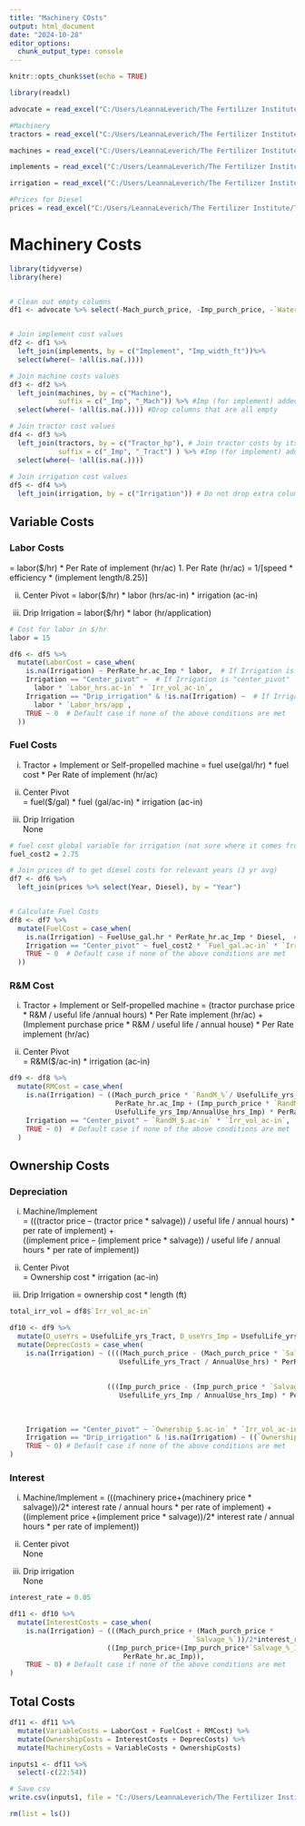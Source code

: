 ```yaml
---
title: "Machinery COsts"
output: html_document
date: "2024-10-28"
editor_options: 
  chunk_output_type: console
---
```


```r
knitr::opts_chunk$set(echo = TRUE)
```

```r
library(readxl)

advocate = read_excel("C:/Users/LeannaLeverich/The Fertilizer Institute/TFI - Programs/Research/4R/4R Calculator/Leanna's Calculator/DE Inputs.xlsx")
```


```r
#Machinery 
tractors = read_excel("C:/Users/LeannaLeverich/The Fertilizer Institute/TFI - Programs/Research/4R/4R Calculator/Leanna's Calculator/Machinery.xlsx", sheet = 1)

machines = read_excel("C:/Users/LeannaLeverich/The Fertilizer Institute/TFI - Programs/Research/4R/4R Calculator/Leanna's Calculator/Machinery.xlsx", sheet = 2)

implements = read_excel("C:/Users/LeannaLeverich/The Fertilizer Institute/TFI - Programs/Research/4R/4R Calculator/Leanna's Calculator/Machinery.xlsx", sheet = 3)

irrigation = read_excel("C:/Users/LeannaLeverich/The Fertilizer Institute/TFI - Programs/Research/4R/4R Calculator/Leanna's Calculator/Machinery.xlsx", sheet = 4)

#Prices for Diesel
prices = read_excel("C:/Users/LeannaLeverich/The Fertilizer Institute/TFI - Programs/Research/4R/4R Calculator/Leanna's Calculator/FertilizerPrices_Dec2024.xlsx", sheet = 2)

```


# Machinery Costs 

```r
library(tidyverse)
library(here)


# Clean out empty columns 
df1 <- advocate %>% select(-Mach_purch_price, -Imp_purch_price, -`Water_costs_$.ac-in`, -`Micro_$.ton`, -`other_fert_$.ton`, -`Inhibitor_$.ton`)


# Join implement cost values 
df2 <- df1 %>%
  left_join(implements, by = c("Implement", "Imp_width_ft"))%>%
  select(where(~ !all(is.na(.))))

# Join machine costs values
df3 <- df2 %>%
  left_join(machines, by = c("Machine"), 
            suffix = c("_Imp", "_Mach")) %>% #Imp (for implement) added to original columns 
  select(where(~ !all(is.na(.)))) #Drop columns that are all empty 

# Join tractor cost values
df4 <- df3 %>%
  left_join(tractors, by = c("Tractor_hp"), # Join tractor costs by its HP class 
            suffix = c("_Imp", "_Tract") ) %>% #Imp (for implement) added to original columns 
  select(where(~ !all(is.na(.))))
  
# Join irrigation cost values 
df5 <- df4 %>%
  left_join(irrigation, by = c("Irrigation")) # Do not drop extra columns for calculation of cost as placeholder columns 

```

## Variable Costs 
### Labor Costs 
= labor($/hr) * Per Rate of implement (hr/ac)
1.	Per Rate (hr/ac) = 1/[speed * efficiency * (implement length/8.25)]

ii.	Center Pivot 
= labor($/hr) * labor (hrs/ac-in) * irrigation (ac-in) 

iii.	Drip Irrigation 
= labor($/hr) * labor (hr/application) 

```r
# Cost for labor in $/hr 
labor = 15 

df6 <- df5 %>%
  mutate(LaborCost = case_when(
    is.na(Irrigation) ~ PerRate_hr.ac_Imp * labor,  # If Irrigation is NA
    Irrigation == "Center_pivot" ~  # If Irrigation is "center_pivot"
      labor * `Labor_hrs.ac-in` * `Irr_vol_ac-in`, 
    Irrigation == "Drip_irrigation" & !is.na(Irrigation) ~  # If Irrigation is "drip_irrigation"
      labor * `Labor_hrs/app`, 
    TRUE ~ 0  # Default case if none of the above conditions are met
  ))

```

### Fuel Costs 
i. Tractor + Implement or Self-propelled machine 
= fuel use(gal/hr) * fuel cost * Per Rate of implement (hr/ac) 

ii. Center Pivot  
= fuel($/gal) * fuel (gal/ac-in) * irrigation (ac-in)  

iii. Drip Irrigation  
None 

```r
# fuel cost global variable for irrigation (not sure where it comes from - could use average?)**
fuel_cost2 = 2.75

# Join prices df to get diesel costs for relevant years (3 yr avg)
df7 <- df6 %>%
  left_join(prices %>% select(Year, Diesel), by = "Year")


# Calculate Fuel Costs 
df8 <- df7 %>%
  mutate(FuelCost = case_when(
    is.na(Irrigation) ~ FuelUse_gal.hr * PerRate_hr.ac_Imp * Diesel,  # If Irrigation is NA
    Irrigation == "Center_pivot" ~ fuel_cost2 * `Fuel_gal.ac-in` * `Irr_vol_ac-in`,  # If Irrigation is "center_pivot"
    TRUE ~ 0  # Default case if none of the above conditions are met
  ))
```

### R&M Cost  
i. Tractor + Implement or Self-propelled machine 
= (tractor purchase price * R&M / useful life /annual hours) * Per Rate implement (hr/ac) +  
(Implement purchase price * R&M / useful life / annual house) * Per Rate implement (hr/ac) 

ii. Center Pivot  
= R&M($/ac-in) * irrigation (ac-in)

```r
df9 <- df8 %>%
  mutate(RMCost = case_when(
    is.na(Irrigation) ~ ((Mach_purch_price * `RandM_%`/ UsefulLife_yrs_Tract / AnnualUse_hrs) *
                          PerRate_hr.ac_Imp + (Imp_purch_price * `RandM_%_Imp`/
                          UsefulLife_yrs_Imp/AnnualUse_hrs_Imp) * PerRate_hr.ac_Imp), # If Irrigation is NA
    Irrigation == "Center_pivot" ~ `RandM_$.ac-in` * `Irr_vol_ac-in`,  # If Irrigation is "center_pivot"
    TRUE ~ 0)  # Default case if none of the above conditions are met
  )
```

## Ownership Costs 

### Depreciation 
  
i. Machine/Implement  
= (((tractor price – (tractor price * salvage)) / useful life / annual hours) * per rate of implement) +  
((implement price – (implement price * salvage)) / useful life / annual hours * per rate of implement))  

ii. Center Pivot  
= Ownership cost * irrigation (ac-in)  

iii. Drip Irrigation
= ownership cost * length (ft) 

```r
total_irr_vol = df8$`Irr_vol_ac-in`

df10 <- df9 %>%
  mutate(D_useYrs = UsefulLife_yrs_Tract, D_useYrs_Imp = UsefulLife_yrs_Imp) %>%
  mutate(DeprecCosts = case_when(
    is.na(Irrigation) ~ ((((Mach_purch_price - (Mach_purch_price * `Salvage_%`))/
                           UsefulLife_yrs_Tract / AnnualUse_hrs) * PerRate_hr.ac_Imp) +
      
      
                        (((Imp_purch_price - (Imp_purch_price * `Salvage_%_Imp`)) / 
                           UsefulLife_yrs_Imp / AnnualUse_hrs_Imp) * PerRate_hr.ac_Imp)),  # If Irrigation is NA
    
    
    
    Irrigation == "Center_pivot" ~ `Ownership_$.ac-in` * `Irr_vol_ac-in`,  # If Irrigation is "center_pivot"
    Irrigation == "Drip_irrigation" & !is.na(Irrigation) ~ ((`Ownership_$.ft` * `Imp_width_ft_Imp`) * (`Irr_vol_ac-in`/total_irr_vol)),
    TRUE ~ 0) # Default case if none of the above conditions are met
)
```
### Interest 

i. Machine/Implement 
= (((machinery price+(machinery price * salvage))/2* interest rate / annual hours * per rate of implement) + 
((implement price +(implement price * salvage))/2* interest rate / annual hours * per rate of implement))

ii. Center pivot  
None 

iii. Drip irrigation  
None

```r
interest_rate = 0.05

df11 <- df10 %>%
  mutate(InterestCosts = case_when(
    is.na(Irrigation) ~ (((Mach_purch_price + (Mach_purch_price * 
                                             `Salvage_%`))/2*interest_rate/AnnualUse_hrs*PerRate_hr.ac_Imp) +
                        ((Imp_purch_price+(Imp_purch_price*`Salvage_%_Imp`))/2*interest_rate/AnnualUse_hrs_Imp *
                            PerRate_hr.ac_Imp)),
    TRUE ~ 0) # Default case if none of the above conditions are met
)
```

## Total Costs 
```r
df11 <- df11 %>% 
  mutate(VariableCosts = LaborCost + FuelCost + RMCost) %>%
  mutate(OwnershipCosts = InterestCosts + DeprecCosts) %>%
  mutate(MachineryCosts = VariableCosts + OwnershipCosts) 

inputs1 <- df11 %>%
  select(-c(22:54))

# Save csv
write.csv(inputs1, file = "C:/Users/LeannaLeverich/The Fertilizer Institute/TFI - Programs/Research/4R/4R Calculator/Leanna's Calculator/DE Inputs_Costs.csv", row.names = FALSE)
```

```r
rm(list = ls())
```

